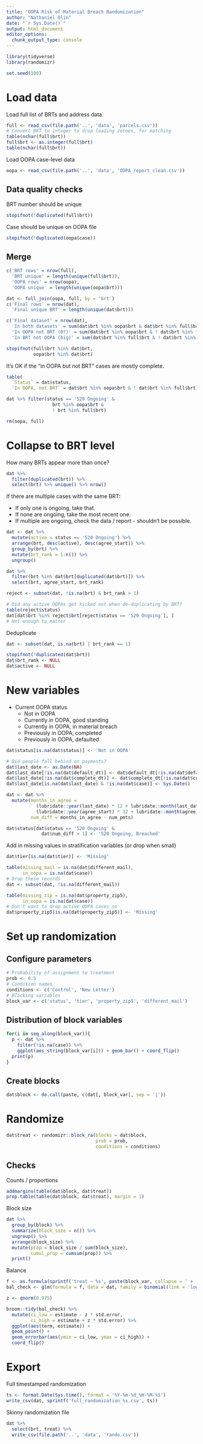 ```yaml
---
title: "OOPA Risk of Material Breach Randomization"
author: "Nathaniel Olin"
date: "`r Sys.Date()`"
output: html_document
editor_options: 
  chunk_output_type: console
---
```


```r
library(tidyverse)
library(randomizr)

set.seed(100)
```

# Load data

Load full list of BRTs and address data.

```r
full <- read_csv(file.path('..', 'data', 'parcels.csv'))
# Convert BRT to integer to drop leading zeroes, for matching
table(nchar(full$brt))
full$brt <- as.integer(full$brt)
table(nchar(full$brt))
```

Load OOPA case-level data

```r
oopa <- read_csv(file.path('..', 'data', 'OOPA_report_clean.csv'))
```

## Data quality checks

BRT number should be unique

```r
stopifnot(!duplicated(full$brt))
```

Case should be unique on OOPA file

```r
stopifnot(!duplicated(oopa$case))
```

## Merge

```r
c('BRT rows' = nrow(full),
  'BRT unique' = length(unique(full$brt)),
  'OOPA rows' = nrow(oopa),
  'OOPA unique' = length(unique(oopa$brt)))

dat <- full_join(oopa, full, by = 'brt')
c('Final rows' = nrow(dat),
  'Final unique BRT' = length(unique(dat$brt)))
```

```r
c('Final dataset' = nrow(dat),
  'In both datasets' = sum(dat$brt %in% oopa$brt & dat$brt %in% full$brt),
  'In OOPA not BRT (0?)' = sum(dat$brt %in% oopa$brt & ! dat$brt %in% full$brt),
  'In BRT not OOPA (big)' = sum(dat$brt %in% full$brt & ! dat$brt %in% oopa$brt))

stopifnot(full$brt %in% dat$brt,
          oopa$brt %in% dat$brt)
```

It's OK if the "in OOPA but not BRT" cases are mostly complete.

```r
table(
  `Status` = dat$status,
  `In OOPA, not BRT` = dat$brt %in% oopa$brt & ! dat$brt %in% full$brt)

dat %>% filter(status == '520 Ongoing' &
                 brt %in% oopa$brt & 
                 ! brt %in% full$brt)
```

```r
rm(oopa, full)
```

# Collapse to BRT level

How many BRTs appear more than once?

```r
dat %>%
  filter(duplicated(brt)) %>%
  select(brt) %>% unique() %>% nrow()
```

If there are multiple cases with the same BRT:

* If only one is ongoing, take that.
* If none are ongoing, take the most recent one.
* If multiple are ongoing, check the data / report - shouldn't be possible.

```r
dat <- dat %>%
  mutate(active = status == '520 Ongoing') %>%
  arrange(brt, desc(active), desc(agree_start)) %>%
  group_by(brt) %>%
  mutate(brt_rank = 1:n()) %>%
  ungroup()

dat %>% 
  filter(brt %in% dat$brt[duplicated(dat$brt)]) %>%
  select(brt, agree_start, brt_rank)
```

```r
reject <- subset(dat, !is.na(brt) & brt_rank > 1)

# Did any active OOPAs get kicked out when de-duplicating by BRT?
table(reject$status)
dat[dat$brt %in% reject$brt[reject$status == '520 Ongoing'], ]
# Not enough to matter
```

Deduplicate

```r
dat <- subset(dat, is.na(brt) | brt_rank == 1)

stopifnot(!duplicated(dat$brt))
dat$brt_rank <- NULL
dat$active <- NULL
```

# New variables

* Current OOPA status
    * Not in OOPA
    * Currently in OOPA, good standing
    * Currently in OOPA, in material breach
    * Previously in OOPA, completed
    * Previously in OOPA, defaulted
    
```r
dat$status[is.na(dat$status)] <- 'Not in OOPA'

# Did people fall behind on payments?
dat$last_date <- as.Date(NA)
dat$last_date[!is.na(dat$default_dt)] <- dat$default_dt[!is.na(dat$default_dt)]
dat$last_date[!is.na(dat$complete_dt)] <- dat$complete_dt[!is.na(dat$complete_dt)]
dat$last_date[is.na(dat$last_date) & !is.na(dat$case)] <- Sys.Date()

dat <- dat %>%
  mutate(months_in_agree = 
           (lubridate::year(last_date) * 12 + lubridate::month(last_date)) -
           (lubridate::year(agree_start) * 12 + lubridate::month(agree_start)),
         num_diff = months_in_agree - num_pmts)

dat$status[dat$status == '520 Ongoing' & 
             dat$num_diff > 1] <- '520 Ongoing, Breached'
```

Add in missing values in stratification variables (or drop when small)

```r
dat$tier[is.na(dat$tier)] <- 'Missing'

table(missing_mail = is.na(dat$different_mail), 
      in_oopa = is.na(dat$case))
# Drop these records
dat <- subset(dat, !is.na(different_mail))

table(missing_zip = is.na(dat$property_zip5),
      in_oopa = is.na(dat$case))
# Don't want to drop active OOPA cases so
dat$property_zip5[is.na(dat$property_zip5)] <- 'Missing'
```



# Set up randomization

## Configure parameters

```r
# Probability of assignment to treatment
prob <- 0.5
# Condition names
conditions <- c('Control', 'New Letter')
# Blocking variables
block_var <- c('status', 'tier', 'property_zip5', 'different_mail')
```

## Distribution of block variables

```r
for(i in seq_along(block_var)){
  p <- dat %>%
    filter(!is.na(case)) %>%
    ggplot(aes_string(block_var[i])) + geom_bar() + coord_flip()
  print(p)
}
```


## Create blocks

```r
dat$block <- do.call(paste, c(dat[, block_var], sep = '|'))
```

# Randomize

```r
dat$treat <- randomizr::block_ra(blocks = dat$block, 
                                 prob = prob,
                                 conditions = conditions)
```

## Checks

Counts / proportions

```r
addmargins(table(dat$block, dat$treat))
prop.table(table(dat$block, dat$treat), margin = 1)
```

Block size

```r
dat %>%
  group_by(block) %>%
  summarize(block_size = n()) %>%
  ungroup() %>%
  arrange(block_size) %>%
  mutate(prop = block_size / sum(block_size),
         cumul_prop = cumsum(prop)) %>%
  print()
```

Balance

```r
f <- as.formula(sprintf('treat ~ %s', paste(block_var, collapse = ' + ')))
bal_check <- glm(formula = f, data = dat, family = binomial(link = 'logit'))

z <- qnorm(0.975)

broom::tidy(bal_check) %>%
  mutate(ci_low = estimate - z * std.error,
         ci_high = estimate + z * std.error) %>%
  ggplot(aes(term, estimate)) + 
  geom_point() + 
  geom_errorbar(aes(ymin = ci_low, ymax = ci_high)) +
  coord_flip()
```

# Export

Full timestamped randomization

```r
ts <- format.Date(Sys.time(), format = '%Y-%m-%d_%H-%M-%S')
write_csv(dat, sprintf('full_randomization_%s.csv', ts))
```

Skinny randomization file

```r
dat %>%
  select(brt, treat) %>%
  write_csv(file.path('..', 'data', 'rando.csv'))
```

